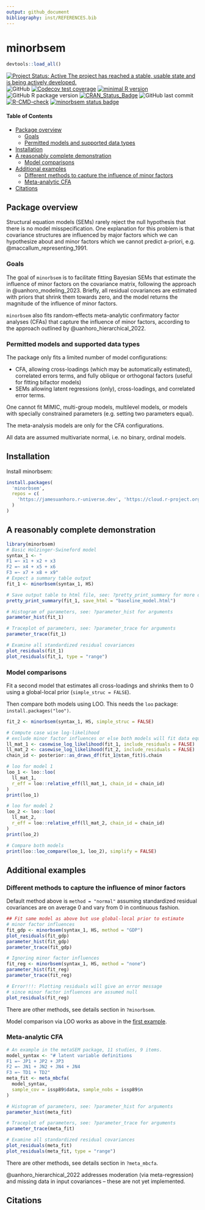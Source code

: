 ```yaml
---
output: github_document
bibliography: inst/REFERENCES.bib
---
```


# minorbsem

```r
devtools::load_all()
```

<!-- badges: start -->

[![Project Status: Active  The project has reached a stable, usable state and is being actively developed.](https://www.repostatus.org/badges/latest/active.svg)](https://www.repostatus.org/#active)
![GitHub](https://img.shields.io/github/license/jamesuanhoro/minorbsem)
[![Codecov test coverage](https://codecov.io/gh/jamesuanhoro/minorbsem/branch/master/graph/badge.svg)](https://app.codecov.io/gh/jamesuanhoro/minorbsem?branch=master)
[![minimal R version](https://img.shields.io/badge/R%3E%3D-`r minimum_r_version()`-6666ff.svg)](https://cran.r-project.org/)
![GitHub R package version](https://img.shields.io/github/r-package/v/jamesuanhoro/minorbsem)
[![CRAN_Status_Badge](https://www.r-pkg.org/badges/version/minorbsem)](https://cran.r-project.org/package=minorbsem)
![GitHub last commit](https://img.shields.io/github/last-commit/jamesuanhoro/minorbsem)
[![R-CMD-check](https://github.com/jamesuanhoro/minorbsem/actions/workflows/R-CMD-check.yaml/badge.svg)](https://github.com/jamesuanhoro/minorbsem/actions/workflows/R-CMD-check.yaml)
[![minorbsem status badge](https://jamesuanhoro.r-universe.dev/badges/minorbsem)](https://jamesuanhoro.r-universe.dev)
<!-- badges: end -->

#### Table of Contents

- [Package overview](#package-overview)
  - [Goals](#goals)
  - [Permitted models and supported data types](#permitted-models-and-supported-data-types)
- [Installation](#installation)
- [A reasonably complete demonstration](#a-reasonably-complete-demonstration)
  - [Model comparisons](#model-comparisons)
- [Additional examples](#additional-examples)
  - [Different methods to capture the influence of minor factors](#different-methods-to-capture-the-influence-of-minor-factors)
  - [Meta-analytic CFA](#meta-analytic-cfa)
- [Citations](#citations)

## Package overview

Structural equation models (SEMs) rarely reject the null
hypothesis that there is no model misspecification.
One explanation for this problem is that covariance 
structures are influenced by major factors which
we can hypothesize about and minor factors which we cannot predict a-priori,
e.g. @maccallum_representing_1991.

### Goals

The goal of `minorbsem` is to facilitate fitting Bayesian SEMs that estimate the
influence of minor factors on the covariance matrix, following the approach in
@uanhoro_modeling_2023. Briefly, all residual covariances are estimated with
priors that shrink them towards zero, and the model returns the magnitude of the
influence of minor factors.

`minorbsem` also fits random-effects meta-analytic confirmatory factor analyses 
(CFAs) that capture the influence of minor factors,
according to the approach outlined by @uanhoro_hierarchical_2022.

### Permitted models and supported data types

The package only fits a limited number of model configurations:

- CFA, allowing cross-loadings (which may be automatically estimated),
correlated errors terms, and fully oblique or orthogonal factors
(useful for fitting bifactor models)
- SEMs allowing latent regressions (only), cross-loadings, and correlated error
terms.

One cannot fit MIMIC, multi-group models, multilevel models, or models with
specially constrained parameters (e.g. setting two parameters equal).

The meta-analysis models are only for the CFA configurations.

All data are assumed multivariate normal, i.e. no binary, ordinal models.

## Installation

Install minorbsem:

``` r
install.packages(
  'minorbsem',
  repos = c(
    'https://jamesuanhoro.r-universe.dev', 'https://cloud.r-project.org'
  )
)
```

## A reasonably complete demonstration

``` r
library(minorbsem)
# Basic Holzinger-Swineford model
syntax_1 <- "
F1 =~ x1 + x2 + x3
F2 =~ x4 + x5 + x6
F3 =~ x7 + x8 + x9"
# Expect a summary table output
fit_1 <- minorbsem(syntax_1, HS)

# Save output table to html file, see: ?pretty_print_summary for more options
pretty_print_summary(fit_1, save_html = "baseline_model.html")

# Histogram of parameters, see: ?parameter_hist for arguments
parameter_hist(fit_1)

# Traceplot of parameters, see: ?parameter_trace for arguments
parameter_trace(fit_1)

# Examine all standardized residual covariances
plot_residuals(fit_1)
plot_residuals(fit_1, type = "range")
```

### Model comparisons

Fit a second model that estimates all cross-loadings and shrinks them to
0 using a global-local prior (`simple_struc = FALSE`).

Then compare both models using LOO. This needs the `loo` package: `install.packages("loo")`.

``` r
fit_2 <- minorbsem(syntax_1, HS, simple_struc = FALSE)

# Compute case wise log-likelihood
# exclude minor factor influences or else both models will fit data equally
ll_mat_1 <- casewise_log_likelihood(fit_1, include_residuals = FALSE)
ll_mat_2 <- casewise_log_likelihood(fit_2, include_residuals = FALSE)
chain_id <- posterior::as_draws_df(fit_1@stan_fit)$.chain

# loo for model 1
loo_1 <- loo::loo(
  ll_mat_1,
  r_eff = loo::relative_eff(ll_mat_1, chain_id = chain_id)
)
print(loo_1)

# loo for model 2
loo_2 <- loo::loo(
  ll_mat_2,
  r_eff = loo::relative_eff(ll_mat_2, chain_id = chain_id)
)
print(loo_2)

# Compare both models
print(loo::loo_compare(loo_1, loo_2), simplify = FALSE)
```

## Additional examples

### Different methods to capture the influence of minor factors

Default method above is `method = "normal"` assuming standardized residual
covariances are on average 0 and vary from 0 in continuous fashion.

``` r
## Fit same model as above but use global-local prior to estimate
# minor factor influences
fit_gdp <- minorbsem(syntax_1, HS, method = "GDP")
plot_residuals(fit_gdp)
parameter_hist(fit_gdp)
parameter_trace(fit_gdp)

# Ignoring minor factor influences
fit_reg <- minorbsem(syntax_1, HS, method = "none")
parameter_hist(fit_reg)
parameter_trace(fit_reg)

# Error!!!: Plotting residuals will give an error message
# since minor factor influences are assumed null
plot_residuals(fit_reg)
```

There are other methods, see details section in `?minorbsem`.

Model comparison via LOO works as above in the [first example](#model-comparisons).

### Meta-analytic CFA

``` r
# An example in the metaSEM package, 11 studies, 9 items.
model_syntax <- "# latent variable definitions
F1 =~ JP1 + JP2 + JP3
F2 =~ JN1 + JN2 + JN4 + JN4
F3 =~ TD1 + TD2"
meta_fit <- meta_mbcfa(
  model_syntax,
  sample_cov = issp89$data, sample_nobs = issp89$n
)

# Histogram of parameters, see: ?parameter_hist for arguments
parameter_hist(meta_fit)

# Traceplot of parameters, see: ?parameter_trace for arguments
parameter_trace(meta_fit)

# Examine all standardized residual covariances
plot_residuals(meta_fit)
plot_residuals(meta_fit, type = "range")
```

There are other methods, see details section in `?meta_mbcfa`.

@uanhoro_hierarchical_2022 addresses moderation (via meta-regression) and
missing data in input covariances -- these are not yet implemented.

## Citations
